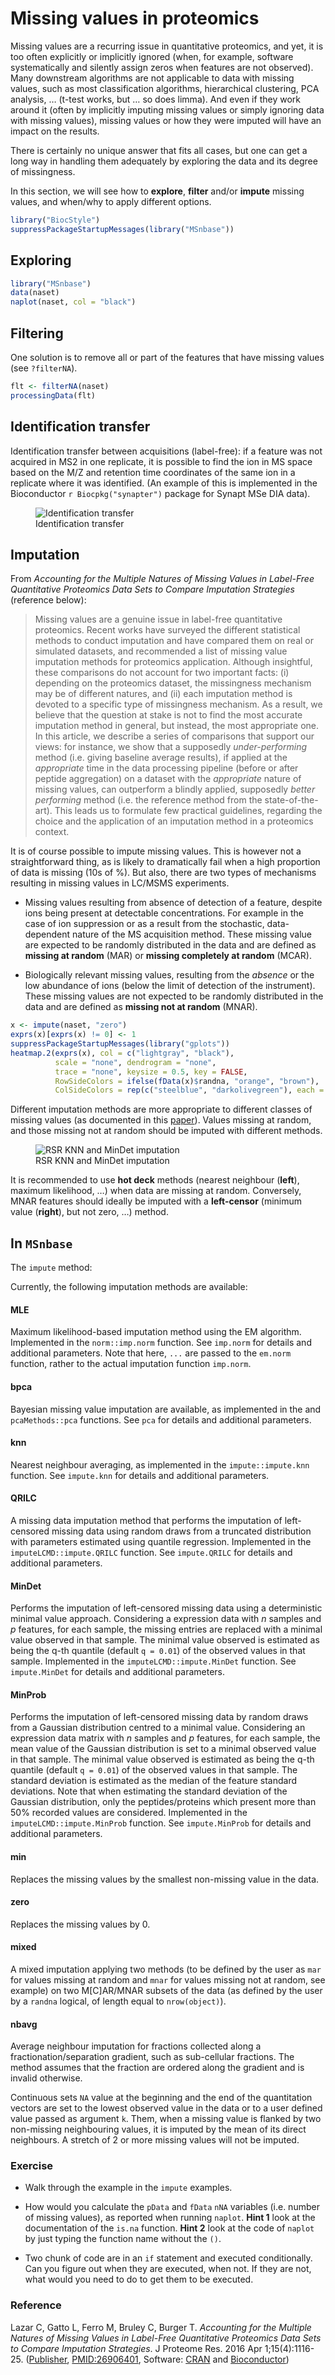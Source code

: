 # Missing values in proteomics

Missing values are a recurring issue in quantitative proteomics, and
yet, it is too often explicitly or implicitly ignored (when, for
example, software systematically and silently assign zeros when
features are not observed). Many downstream algorithms are not
applicable to data with missing values, such as most classification
algorithms, hierarchical clustering, PCA analysis, ... (t-test works,
but ...  so does limma). And even if they work around it (often by
implicitly imputing missing values or simply ignoring data with
missing values), missing values or how they were imputed will have an
impact on the results.

There is certainly no unique answer that fits all cases, but one can
get a long way in handling them adequately by exploring the data and
its degree of missingness.

In this section, we will see how to **explore**, **filter** and/or
**impute** missing values, and when/why to apply different options.


```r
library("BiocStyle")
suppressPackageStartupMessages(library("MSnbase"))
```

## Exploring

```r
library("MSnbase")
data(naset)
naplot(naset, col = "black")
```

## Filtering

One solution is to remove all or part of the features that have
missing values (see `?filterNA`).

```r
flt <- filterNA(naset)
processingData(flt)
```

## Identification transfer

Identification transfer between acquisitions (label-free): if a
feature was not acquired in MS2 in one replicate, it is possible to
find the ion in MS space based on the M/Z and retention time
coordinates of the same ion in a replicate where it was
identified. (An example of this is implemented in the Bioconductor 
`r Biocpkg("synapter")` package for Synapt MSe DIA data).

![Identification transfer](../img/Fig6-EMRTmatching.png)

## Imputation

From *Accounting for the Multiple Natures of Missing Values in
Label-Free Quantitative Proteomics Data Sets to Compare Imputation
Strategies* (reference below):

> Missing values are a genuine issue in label-free quantitative
> proteomics. Recent works have surveyed the different statistical
> methods to conduct imputation and have compared them on real or
> simulated datasets, and recommended a list of missing value
> imputation methods for proteomics application. Although insightful,
> these comparisons do not account for two important facts: (i)
> depending on the proteomics dataset, the missingness mechanism may
> be of different natures, and (ii) each imputation method is devoted
> to a specific type of missingness mechanism. As a result, we believe
> that the question at stake is not to find the most accurate
> imputation method in general, but instead, the most appropriate
> one. In this article, we describe a series of comparisons that
> support our views: for instance, we show that a supposedly
> *under-performing* method (i.e. giving baseline average results), if
> applied at the *appropriate* time in the data processing pipeline
> (before or after peptide aggregation) on a dataset with the
> *appropriate* nature of missing values, can outperform a blindly
> applied, supposedly *better performing* method (i.e. the reference
> method from the state-of-the-art). This leads us to formulate few
> practical guidelines, regarding the choice and the application of an
> imputation method in a proteomics context.


It is of course possible to impute missing values. This is however not
a straightforward thing, as is likely to dramatically fail when a high
proportion of data is missing (10s of %). But also, there are two
types of mechanisms resulting in missing values in LC/MSMS
experiments.

* Missing values resulting from absence of detection of a feature,
  despite ions being present at detectable concentrations.  For
  example in the case of ion suppression or as a result from the
  stochastic, data-dependent nature of the MS acquisition
  method. These missing value are expected to be randomly distributed
  in the data and are defined as **missing at random** (MAR) or
  **missing completely at random** (MCAR).

* Biologically relevant missing values, resulting from the *absence*
  or the low abundance of ions (below the limit of detection of the
  instrument). These missing values are not expected to be randomly
  distributed in the data and are defined as **missing not at random**
  (MNAR).
  
```r
x <- impute(naset, "zero")
exprs(x)[exprs(x) != 0] <- 1
suppressPackageStartupMessages(library("gplots"))
heatmap.2(exprs(x), col = c("lightgray", "black"),
          scale = "none", dendrogram = "none",
          trace = "none", keysize = 0.5, key = FALSE,
          RowSideColors = ifelse(fData(x)$randna, "orange", "brown"),
          ColSideColors = rep(c("steelblue", "darkolivegreen"), each = 8))
```

Different imputation methods are more appropriate to different classes
of missing values (as documented in this
[paper](http://pubs.acs.org/doi/abs/10.1021/acs.jproteome.5b00981)). Values
missing at random, and those missing not at random should be imputed
with different methods.

![RSR KNN and MinDet imputation](../img/imp-sim.png)

It is recommended to use **hot deck** methods (nearest neighbour
(**left**), maximum likelihood, ...) when data are missing at
random. Conversely, MNAR features should ideally be imputed with a
**left-censor** (minimum value (**right**), but not zero, ...) method.

## In `MSnbase`

The `impute` method:

Currently, the following imputation methods are available:

#### MLE 

Maximum likelihood-based imputation method using the EM
algorithm. Implemented in the `norm::imp.norm` function. See
`imp.norm` for details and additional parameters. Note that here,
`...` are passed to the `em.norm` function, rather to the actual
imputation function `imp.norm`.
	   
#### bpca 

Bayesian missing value imputation are available, as implemented in the
and `pcaMethods::pca` functions. See `pca` for details and additional
parameters.
	   
#### knn 

Nearest neighbour averaging, as implemented in the
`impute::impute.knn` function. See `impute.knn` for details and
additional parameters.

#### QRILC 

A missing data imputation method that performs the imputation of
left-censored missing data using random draws from a truncated
distribution with parameters estimated using quantile
regression. Implemented in the `imputeLCMD::impute.QRILC`
function. See `impute.QRILC` for details and additional parameters.

#### MinDet 

Performs the imputation of left-censored missing data using a
deterministic minimal value approach. Considering a expression data
with *n* samples and *p* features, for each sample, the missing
entries are replaced with a minimal value observed in that sample. The
minimal value observed is estimated as being the q-th quantile
(default `q = 0.01`) of the observed values in that
sample. Implemented in the `imputeLCMD::impute.MinDet` function. See
`impute.MinDet` for details and additional parameters.

#### MinProb 

Performs the imputation of left-censored missing data by random draws
from a Gaussian distribution centred to a minimal value. Considering
an expression data matrix with *n* samples and *p* features, for each
sample, the mean value of the Gaussian distribution is set to a
minimal observed value in that sample. The minimal value observed is
estimated as being the q-th quantile (default `q = 0.01`) of the
observed values in that sample. The standard deviation is estimated as
the median of the feature standard deviations. Note that when
estimating the standard deviation of the Gaussian distribution, only
the peptides/proteins which present more than 50% recorded values are
considered. Implemented in the `imputeLCMD::impute.MinProb`
function. See `impute.MinProb` for details and additional parameters.

#### min 

Replaces the missing values by the smallest non-missing value in the data.


#### zero 
Replaces the missing values by 0.

#### mixed 

A mixed imputation applying two methods (to be defined by the user as
`mar` for values missing at random and `mnar` for values missing not
at random, see example) on two M[C]AR/MNAR subsets of the data (as
defined by the user by a `randna` logical, of length equal to
`nrow(object)`).
	   
#### nbavg 

Average neighbour imputation for fractions collected along a
fractionation/separation gradient, such as sub-cellular fractions. The
method assumes that the fraction are ordered along the gradient and is
invalid otherwise.
	   
Continuous sets `NA` value at the beginning and the end of the
quantitation vectors are set to the lowest observed value in the data
or to a user defined value passed as argument `k`.  Them, when a
missing value is flanked by two non-missing neighbouring values, it is
imputed by the mean of its direct neighbours. A stretch of 2 or more
missing values will not be imputed. 

### Exercise

* Walk through the example in the `impute` examples. 

* How would you calculate the `pData` and `fData` `nNA` variables
  (i.e. number of missing values), as reported when running
  `naplot`. **Hint 1** look at the documentation of the `is.na`
  function. **Hint 2** look at the code of `naplot` by just typing the
  function name without the `()`. 
  
* Two chunk of code are in an `if` statement and executed
  conditionally. Can you figure out when they are executed, when
  not. If they are not, what would you need to do to get them to be
  executed.

### Reference

Lazar C, Gatto L, Ferro M, Bruley C, Burger T. *Accounting for the
Multiple Natures of Missing Values in Label-Free Quantitative
Proteomics Data Sets to Compare Imputation Strategies*. J Proteome
Res. 2016 Apr
1;15(4):1116-25. ([Publisher](http://pubsdc3.acs.org/doi/abs/10.1021/acs.jproteome.5b00981),
[PMID:26906401](http://www.ncbi.nlm.nih.gov/pubmed/26906401),
Software:
[CRAN](https://cran.r-project.org/web/packages/imputeLCMD/index.html)
and
[Bioconductor](http://bioconductor.org/packages/release/bioc/html/MSnbase.html))
